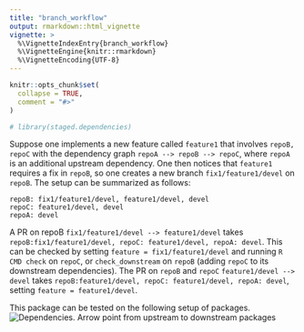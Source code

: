 ```yaml
---
title: "branch_workflow"
output: rmarkdown::html_vignette
vignette: >
  %\VignetteIndexEntry{branch_workflow}
  %\VignetteEngine{knitr::rmarkdown}
  %\VignetteEncoding{UTF-8}
---
```


```r
knitr::opts_chunk$set(
  collapse = TRUE,
  comment = "#>"
)
```

```r
# library(staged.dependencies)
```

Suppose one implements a new feature called `feature1` that involves `repoB, repoC` with the dependency graph `repoA --> repoB --> repoC`, where `repoA` is an additional upstream dependency. One then notices that `feature1` requires a fix in `repoB`, so one creates a new branch `fix1/feature1/devel` on `repoB`. The setup can be summarized as follows:
```
repoB: fix1/feature1/devel, feature1/devel, devel
repoC: feature1/devel, devel
repoA: devel
```
A PR on repoB `fix1/feature1/devel --> feature1/devel` takes `repoB:fix1/feature1/devel, repoC: feature1/devel, repoA: devel`. This can be checked by setting `feature = fix1/feature1/devel` and running `R CMD check` on `repoC`, or `check_downstream` on `repoB` (adding `repoC` to its downstream dependencies).
The PR on `repoB` and  `repoC` `feature1/devel --> devel` takes `repoB:feature1/devel, repoC: feature1/devel, repoA: devel`, setting `feature = feature1/devel`.





This package can be tested on the following setup of packages.
![Dependencies. Arrow point from upstream to downstream packages](StagedDepsExample.png)
